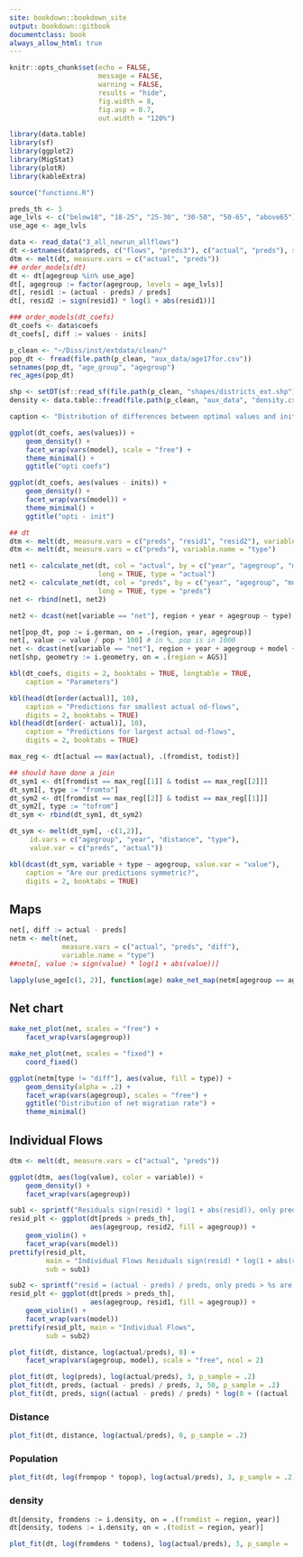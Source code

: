 ```yaml
--- 
site: bookdown::bookdown_site
output: bookdown::gitbook
documentclass: book
always_allow_html: true
---
```



```r

knitr::opts_chunk$set(echo = FALSE,
                      message = FALSE,
                      warning = FALSE,
                      results = "hide",
                      fig.width = 8,
                      fig.asp = 0.7,
                      out.width = "120%")

```

```r

library(data.table)
library(sf)
library(ggplot2)
library(MigStat)
library(plotR)
library(kableExtra)

source("functions.R")

```

```r

preds_th <- 3
age_lvls <- c("below18", "18-25", "25-30", "30-50", "50-65", "above65")
use_age <- age_lvls

data <- read_data("3_all_newrun_allflows")
dt <-setnames(data$preds, c("flows", "preds3"), c("actual", "preds"), skip_absent = TRUE)
dtm <- melt(dt, measure.vars = c("actual", "preds"))
## order_models(dt)
dt <- dt[agegroup %in% use_age]
dt[, agegroup := factor(agegroup, levels = age_lvls)]
dt[, resid1 := (actual - preds) / preds]
dt[, resid2 := sign(resid1) * log(1 + abs(resid1))]

### order_models(dt_coefs)
dt_coefs <- data$coefs
dt_coefs[, diff := values - inits]

p_clean <- "~/Diss/inst/extdata/clean/"
pop_dt <- fread(file.path(p_clean, "aux_data/age17for.csv"))
setnames(pop_dt, "age_group", "agegroup")
rec_ages(pop_dt)

shp <- setDT(sf::read_sf(file.path(p_clean, "shapes/districts_ext.shp")))
density <- data.table::fread(file.path(p_clean, "aux_data", "density.csv"))

```

```r

caption <- "Distribution of differences between optimal values and initial values."

ggplot(dt_coefs, aes(values)) +
    geom_density() +
    facet_wrap(vars(model), scale = "free") +
    theme_minimal() +
    ggtitle("opti coefs")

ggplot(dt_coefs, aes(values - inits)) +
    geom_density() +
    facet_wrap(vars(model)) +
    theme_minimal() +
    ggtitle("opti - init")

```

```r

## dt
dtm <- melt(dt, measure.vars = c("preds", "resid1", "resid2"), variable.name = "type")
dtm <- melt(dt, measure.vars = c("preds"), variable.name = "type")

net1 <- calculate_net(dt, col = "actual", by = c("year", "agegroup", "model"),
                      long = TRUE, type = "actual")
net2 <- calculate_net(dt, col = "preds", by = c("year", "agegroup", "model"),
                      long = TRUE, type = "preds")
net <- rbind(net1, net2)

net2 <- dcast(net[variable == "net"], region + year + agegroup ~ type)

net[pop_dt, pop := i.german, on = .(region, year, agegroup)]
net[, value := value / pop * 100] # in %, pop is in 1000
net <- dcast(net[variable == "net"], region + year + agegroup + model ~ type, value.var = "value")
net[shp, geometry := i.geometry, on = .(region = AGS)]

```

```r

kbl(dt_coefs, digits = 2, booktabs = TRUE, longtable = TRUE,
    caption = "Parameters")

```

```r

kbl(head(dt[order(actual)], 10),
    caption = "Predictions for smallest actual od-flows",
    digits = 2, booktabs = TRUE)
kbl(head(dt[order(- actual)], 10),
    caption = "Predictions for largest actual od-flows",
    digits = 2, booktabs = TRUE)

max_reg <- dt[actual == max(actual), .(fromdist, todist)]

## should have done a join
dt_sym1 <- dt[fromdist == max_reg[[1]] & todist == max_reg[[2]]]
dt_sym1[, type := "fromto"]
dt_sym2 <- dt[fromdist == max_reg[[2]] & todist == max_reg[[1]]]
dt_sym2[, type := "tofrom"]
dt_sym <- rbind(dt_sym1, dt_sym2)

dt_sym <- melt(dt_sym[, -c(1,2)],
     id.vars = c("agegroup", "year", "distance", "type"),
     value.var = c("preds", "actual"))

kbl(dcast(dt_sym, variable + type ~ agegroup, value.var = "value"),
    caption = "Are our predictions symmetric?",
    digits = 2, booktabs = TRUE)

```

## Maps
```r

net[, diff := actual - preds]
netm <- melt(net,
             measure.vars = c("actual", "preds", "diff"),
             variable.name = "type")
##netm[, value := sign(value) * log(1 + abs(value))]

lapply(use_age[c(1, 2)], function(age) make_net_map(netm[agegroup == age & type %in% c("actual", "preds")]))

```

## Net chart
```r

make_net_plot(net, scales = "free") +
    facet_wrap(vars(agegroup))

make_net_plot(net, scales = "fixed") +
    coord_fixed()

ggplot(netm[type != "diff"], aes(value, fill = type)) +
    geom_density(alpha = .2) +
    facet_wrap(vars(agegroup), scales = "free") +
    ggtitle("Distribution of net migration rate") +
    theme_minimal()

```

## Individual Flows

```r

dtm <- melt(dt, measure.vars = c("actual", "preds"))

ggplot(dtm, aes(log(value), color = variable)) +
    geom_density() +
    facet_wrap(vars(agegroup))

```

```r

sub1 <- sprintf("Residuals sign(resid) * log(1 + abs(resid)), only preds > %s are shown", preds_th)
resid_plt <- ggplot(dt[preds > preds_th],
                    aes(agegroup, resid2, fill = agegroup)) +
    geom_violin() +
    facet_wrap(vars(model))
prettify(resid_plt,
         main = "Individual Flows Residuals sign(resid) * log(1 + abs(resid))",
         sub = sub1)

sub2 <- sprintf("resid = (actual - preds) / preds, only preds > %s are shown", preds_th)
resid_plt <- ggplot(dt[preds > preds_th],
                    aes(agegroup, resid1, fill = agegroup)) +
    geom_violin() +
    facet_wrap(vars(model))
prettify(resid_plt, main = "Individual Flows",
         sub = sub2)

```

```r

plot_fit(dt, distance, log(actual/preds), 0) +
    facet_wrap(vars(agegroup, model), scale = "free", ncol = 2) 

plot_fit(dt, log(preds), log(actual/preds), 3, p_sample = .2)
plot_fit(dt, preds, (actual - preds) / preds, 3, 50, p_sample = .2) 
plot_fit(dt, preds, sign((actual - preds) / preds) * log(0 + ((actual - preds) / preds)) , 1, 50, p_sample = .2)

```

### Distance

```r

plot_fit(dt, distance, log(actual/preds), 0, p_sample = .2)

```

### Population

```r

plot_fit(dt, log(frompop * topop), log(actual/preds), 3, p_sample = .2)

```

### density
```r

dt[density, fromdens := i.density, on = .(fromdist = region, year)]
dt[density, todens := i.density, on = .(todist = region, year)]

plot_fit(dt, log(fromdens * todens), log(actual/preds), 3, p_sample = .2)

```
